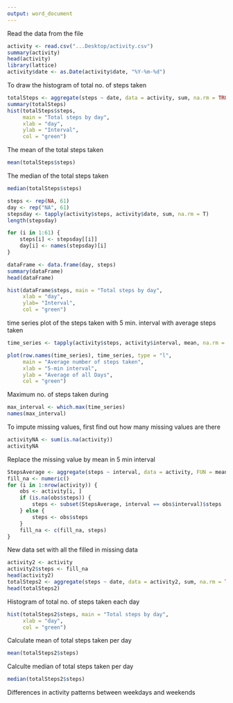 ```yaml
---
output: word_document
---
```

Read the data from the file

```r
activity <- read.csv("...Desktop/activity.csv")
summary(activity)
head(activity)
library(lattice)
activity$date <- as.Date(activity$date, "%Y-%m-%d")
```

To draw the histogram of total no. of steps taken
```r
totalSteps <- aggregate(steps ~ date, data = activity, sum, na.rm = TRUE)
summary(totalSteps)
hist(totalSteps$steps, 
     main = "Total steps by day", 
     xlab = "day", 
     ylab = "Interval",
     col = "green")
```

The mean of the total steps taken
```r
mean(totalSteps$steps)
```


The median of the total steps taken
```r
median(totalSteps$steps)
```

```r
steps <- rep(NA, 61)
day <- rep("NA", 61)
stepsday <- tapply(activity$steps, activity$date, sum, na.rm = T)
length(stepsday)
```


```r

for (i in 1:61) {
    steps[i] <- stepsday[[i]]
    day[i] <- names(stepsday)[i]
}
```


```r
dataFrame <- data.frame(day, steps)
summary(dataFrame)
head(dataFrame)
```

```r
hist(dataFrame$steps, main = "Total steps by day", 
     xlab = "day", 
     ylab= "Interval",
     col = "green")
```


time series plot of the steps taken with 5 min. interval with average steps taken 

```r
time_series <- tapply(activity$steps, activity$interval, mean, na.rm = TRUE)

plot(row.names(time_series), time_series, type = "l", 
     main = "Average number of steps taken", 
     xlab = "5-min interval", 
     ylab = "Average of all Days", 
     col = "green")
```
 
Maximum no. of steps taken during 
```r
max_interval <- which.max(time_series)
names(max_interval)
```

To impute missing values, first find out how many missing values are there 
```r
activityNA <- sum(is.na(activity))
activityNA
```

Replace the missing value by mean in 5 min interval
```r
StepsAverage <- aggregate(steps ~ interval, data = activity, FUN = mean)
fill_na <- numeric()
for (i in 1:nrow(activity)) {
    obs <- activity[i, ]
    if (is.na(obs$steps)) {
        steps <- subset(StepsAverage, interval == obs$interval)$steps
    } else {
        steps <- obs$steps
    }
    fill_na <- c(fill_na, steps)
}
```

New data set with all the filled in missing data
```r
activity2 <- activity
activity2$steps <- fill_na
head(activity2)
totalSteps2 <- aggregate(steps ~ date, data = activity2, sum, na.rm = TRUE)
head(totalSteps2)
```

Histogram of total no. of steps taken each day
```r
hist(totalSteps2$steps, main = "Total steps by day", 
     xlab = "day", 
     col = "green")
```


Calculate mean of total steps taken per day
```r
mean(totalSteps2$steps)
```

Calculte median of total steps taken per day
```r
median(totalSteps2$steps)
```

Differences in activity patterns between weekdays and weekends
 
